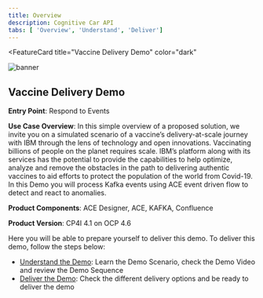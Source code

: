 ```yaml
---
title: Overview
description: Cognitive Car API
tabs: [ 'Overview', 'Understand', 'Deliver']
---
```



<FeatureCard
  title="Vaccine Delivery Demo"
  color="dark"
  >

![banner](images/vaccine-delivery.png)

</FeatureCard>

## Vaccine Delivery Demo

**Entry Point**: Respond to Events

**Use Case Overview**: In this simple overview of a proposed solution, we invite you on a simulated scenario of a vaccine’s delivery-at-scale journey with IBM through the lens of technology and open innovations. Vaccinating billions of people on the planet requires scale. IBM’s platform along with its services has the potential to provide the capabilities to help optimize, analyze and remove the obstacles in the path to delivering authentic vaccines to aid efforts to protect the population of the world from Covid-19. In this Demo you will process Kafka events using ACE event driven flow to detect and react to anomalies.

**Product Components**: ACE Designer, ACE, KAFKA, Confluence

**Product Version**: CP4I 4.1 on OCP 4.6

Here you will be able to prepare yourself to deliver this demo. To deliver this demo, follow the steps below:

- [Understand the Demo](/salesdemos/carrepair-new/understand): Learn the Demo Scenario, check the Demo Video and review the Demo Sequence
- [Deliver the Demo](/salesdemos/carrepair-new/deliver): Check the different delivery options and be ready to deliver the demo
